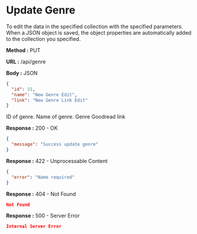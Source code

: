 
# Update Genre

To edit the data in the specified collection with the specified parameters.
When a JSON object is saved, the object properties are automatically added to the collection you specified.

**Method :** <Badge variant="info">PUT</Badge>

**URL :** <Badge variant="dark">/api/genre</Badge>

**Body :** <Badge variant="purple">JSON</Badge>

```json
{
  "id": 31,
  "name": "New Genre Edit",
  "link": "New Genre Link Edit"
}
```

<Param name='id' type='number' required={true}>
  ID of genre.
</Param>
<Param name='name' type='string' required={true}>
  Name of genre.
</Param>
<Param name='link' type='string'>
  Genre Goodread link
</Param>

**Response :** <BadgeOutline variant="success">200 - OK</BadgeOutline>

```json
{
  "message": "Success update genre"
}
```

**Response :** <BadgeOutline variant="info">422 - Unprocessable Content</BadgeOutline>

```json
{
  "error": "Name required"
}
```

**Response :** <BadgeOutline variant="warning">404 - Not Found</BadgeOutline>

```json
Not Found
```

**Response :** <BadgeOutline variant="danger">500 - Server Error</BadgeOutline>

```json
Internal Server Error
```
